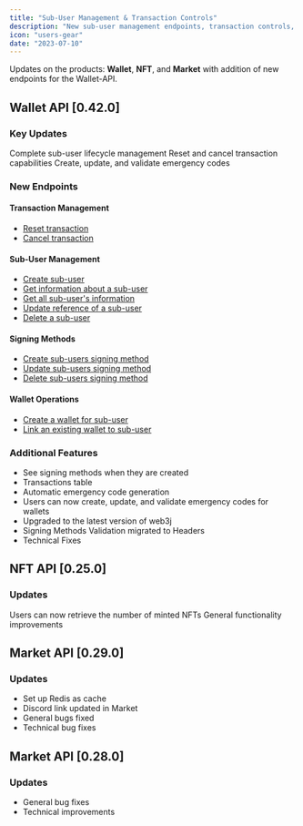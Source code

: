 ```yaml
---
title: "Sub-User Management & Transaction Controls"
description: "New sub-user management endpoints, transaction controls, and emergency code features"
icon: "users-gear"
date: "2023-07-10"
---
```


Updates on the products: **Wallet**, **NFT**, and **Market** with addition of new endpoints for the Wallet-API.

## Wallet API [0.42.0]

### Key Updates

<CardGroup cols={3}>
  <Card title="Sub-User Management" icon="users">
    Complete sub-user lifecycle management
  </Card>
  
  <Card title="Transaction Controls" icon="rotate-left">
    Reset and cancel transaction capabilities
  </Card>
  
  <Card title="Emergency Codes" icon="shield-exclamation">
    Create, update, and validate emergency codes
  </Card>
</CardGroup>

### New Endpoints

#### Transaction Management
- [Reset transaction](https://venly.readme.io/reference/reset)
- [Cancel transaction](https://venly.readme.io/reference/cancel)

#### Sub-User Management
- [Create sub-user](https://venly.readme.io/reference/createuser)
- [Get information about a sub-user](https://venly.readme.io/reference/getuser)
- [Get all sub-user's information](https://venly.readme.io/reference/getall)
- [Update reference of a sub-user](https://venly.readme.io/reference/updateuser)
- [Delete a sub-user](https://venly.readme.io/reference/deleteuser)

#### Signing Methods
- [Create sub-users signing method](https://venly.readme.io/reference/createsigningmethod)
- [Update sub-users signing method](https://venly.readme.io/reference/updatesigningmethod)
- [Delete sub-users signing method](https://venly.readme.io/reference/deletesigningmethod)

#### Wallet Operations
- [Create a wallet for sub-user](https://venly.readme.io/reference/createwallet)
- [Link an existing wallet to sub-user](https://venly.readme.io/reference/linkwallettouser)

### Additional Features

- See signing methods when they are created
- Transactions table
- Automatic emergency code generation
- Users can now create, update, and validate emergency codes for wallets
- Upgraded to the latest version of web3j
- Signing Methods Validation migrated to Headers
- Technical Fixes

## NFT API [0.25.0]

### Updates

<CardGroup cols={2}>
  <Card title="Minted NFT Count" icon="hashtag">
    Users can now retrieve the number of minted NFTs
  </Card>
  
  <Card title="Improvements" icon="arrow-up">
    General functionality improvements
  </Card>
</CardGroup>

## Market API [0.29.0]

### Updates

- Set up Redis as cache
- Discord link updated in Market
- General bugs fixed
- Technical bug fixes

## Market API [0.28.0]

### Updates

- General bug fixes
- Technical improvements
